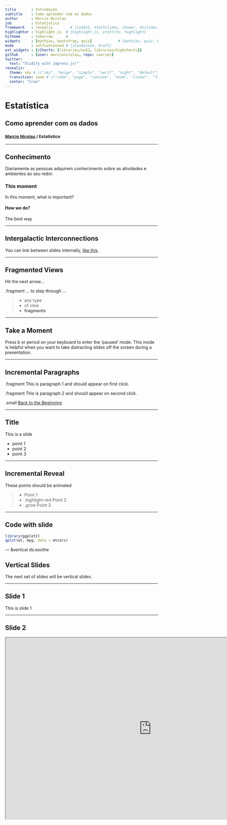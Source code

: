 ```yaml
---
title       : Introdução
subtitle    : Como aprender com os dados
author      : Marcio Nicolau
job         : Estatístico
framework   : revealjs        # {io2012, html5slides, shower, dzslides, revealjs, ...}
highlighter : highlight.js  # {highlight.js, prettify, highlight}
hitheme     : tomorrow      # 
widgets     : [mathjax, bootstrap, quiz]            # {mathjax, quiz, bootstrap}
mode        : selfcontained # {standalone, draft}
ext_widgets : {rCharts: [libraries/nvd3, libraries/highcharts]}
github      : {user: marcionicolau, repo: courses}
twitter:
  text: "Slidify with impress.js!"
revealjs:
  theme: sky # c("sky", "beige", "simple", "serif", "night", "default", "solarized", "moon")
  transition: zoom # c("cube", "page", "concave", "zoom", "linear", "fade", "none", "default")
  center: "true"
--- 
```


# Estatística
## Como aprender com os dados

### <small> [Marcio Nicolau](http://www.marcionicolau.mat.br) / Estatístico </small>

<script src="http://ajax.googleapis.com/ajax/libs/jquery/1.9.1/jquery.min.js"></script>

---

## Conhecimento

Diariamente as pessoas adquirem conhecimento sobre as atividades e ambientes ao seu redor.

### This moment

In this moment, what is important?

#### How we do?

The best way

---

## Intergalactic Interconnections

You can link between slides internally, [like this](#/9/1).

---

## Fragmented Views

Hit the next arrow...

.fragment ... to step through ...

> - any type
> - of view
> - __fragments__

---

## Take a Moment

Press b or period on your keyboard to enter the 'paused' mode. This mode is helpful when you want to take distracting slides off the screen during a presentation.


---

## Incremental Paragraphs

.fragment This is paragraph 1 and should appear on first click.

.fragment This is paragraph 2 and should appear on second click.

.small [Back to the Beginning](#/0)


---

## Title

This is a slide

- point 1
- point 2
- point 3

---

## Incremental Reveal

These points should be animated

> - Point 1
> - .highlight-red Point 2
> - .grow Point 3

<script>
$('ul.incremental li').addClass('fragment')
</script>

---

## Code with slide

```r
library(ggplot2)
qplot(wt, mpg, data = mtcars)
```

--- &vertical ds:soothe

## Vertical Slides

The next set of slides will be vertical slides.

***

## Slide 1

This is slide 1

***

## Slide 2

<iframe src='http://www.statdistributions.com' width = '960px' height = '600px'></iframe>


